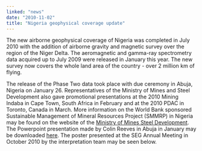 ```yaml
---
linked: "news"
date: "2010-11-02"
title: "Nigeria geophysical coverage update"
---
```


The new airborne geophysical coverage of Nigeria was completed in July 2010 with
the addition of  airborne gravity and magnetic survey over the region of the
Niger Delta. The aeromagnetic and  gamma-ray spectrometry data acquired up to
July 2009 were released in January this year. The  new survey now covers the
whole land area of the country - over 2 million km of flying. 

The release of the Phase Two data took place with due ceremony in Abuja, Nigeria
on January 26.  Representatives of the Ministry of Mines and Steel Development
also gave promotional  presentations at the 2010 Mining Indaba in Cape Town,
South Africa in February and at the 2010  PDAC in Toronto, Canada in March. More
information on the World Bank sponsored Sustainable  Management of Mineral
Resources Project (SMMRP) in Nigeria may be found on the website of  the
[Ministry of Mines Steel Development](/). The Powerpoint presentation made by Colin
Reeves in  Abuja in January may be downloaded [here](/). The poster presented at the
SEG Annual Meeting in  October 2010 by the interpretation team may be seen
below. 

<PublishDate />

